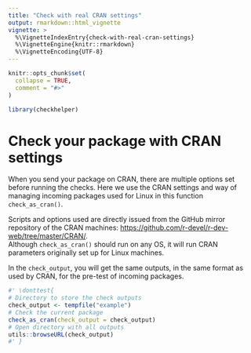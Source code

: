 ```yaml
---
title: "Check with real CRAN settings"
output: rmarkdown::html_vignette
vignette: >
  %\VignetteIndexEntry{check-with-real-cran-settings}
  %\VignetteEngine{knitr::rmarkdown}
  %\VignetteEncoding{UTF-8}
---
```


```r
knitr::opts_chunk$set(
  collapse = TRUE,
  comment = "#>"
)
```

```r
library(checkhelper)
```

<!-- WARNING - This vignette is generated by {fusen} from dev/flat_check_as_cran.Rmd: do not edit by hand -->

# Check your package with CRAN settings

When you send your package on CRAN, there are multiple options set before running the checks. 
Here we use the CRAN settings and way of managing incoming packages used for Linux in this function `check_as_cran()`.  

Scripts and options used are directly issued from the GitHub mirror repository of the CRAN machines: <https://github.com/r-devel/r-dev-web/tree/master/CRAN/>.  
Although `check_as_cran()` should run on any OS, it will run CRAN parameters originally set up for Linux machines.  

In the `check_output`, you will get the same outputs, in the same format as used by CRAN, for the pre-test of incoming packages.




```r
#' \donttest{
# Directory to store the check outputs
check_output <- tempfile("example")
# Check the current package
check_as_cran(check_output = check_output)
# Open directory with all outputs
utils::browseURL(check_output)
#' }
```


